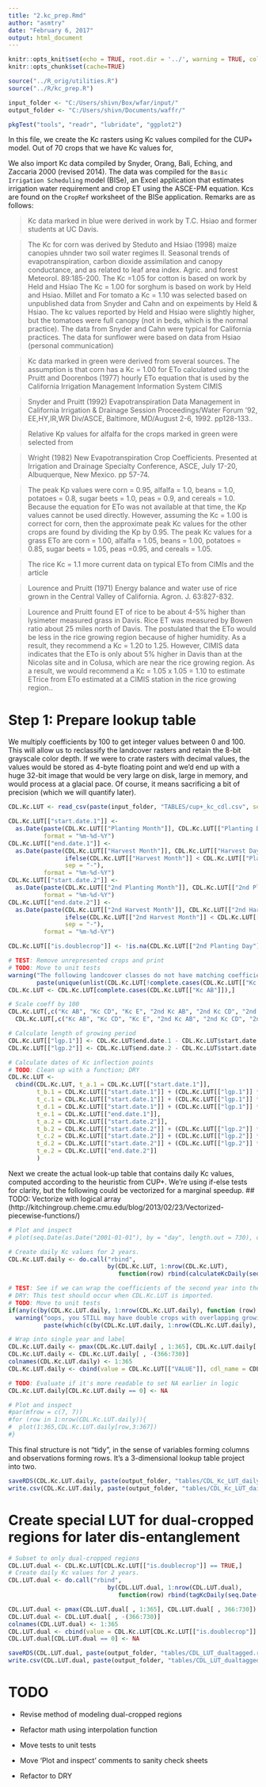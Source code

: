 ```yaml
---
title: "2.kc_prep.Rmd"
author: "asmtry"
date: "February 6, 2017"
output: html_document
---
```


```r
knitr::opts_knit$set(echo = TRUE, root.dir = '../', warning = TRUE, collapse = TRUE)
knitr::opts_chunk$set(cache=TRUE)
```

```r
source("../R_orig/utilities.R")
source("../R/kc_prep.R")

input_folder <- "C:/Users/shivn/Box/wfar/input/"
output_folder <- "C:/Users/shivn/Documents/waffr/"

pkgTest("tools", "readr", "lubridate", "ggplot2")
```

In this file, we create the Kc rasters using Kc values compiled for the CUP+ model.
Out of 70 crops that we have Kc values for, 

We also import Kc data compiled by Snyder, Orang, Bali, Eching, and Zaccaria 2000 (revised 2014). 
The data was compiled for the `Basic Irrigation Scheduling` model (BISe), an Excel application that 
estimates irrigation water requirement and crop ET using the ASCE-PM equation. Kcs are found on the 
`CropRef` worksheet of the BISe application. Remarks are as follows:

> Kc data marked in blue were derived in work by T.C. Hsiao and former students at UC Davis. 

> The Kc for corn was derived by Steduto and Hsiao (1998) maize canopies uhnder two soil water regimes II. Seasonal trends of evapotranspiration, carbon dioxide assimilation and canopy conductance, and as related to leaf area index. Agric. and forest  Meteorol. 89:185-200.
The Kc =1.05 for cotton is based on work by Held and Hsiao
The Kc = 1.00 for sorghum is based on work by Held and Hsiao.  Millet and 
For tomato a Kc = 1.10 was selected based on unpublished data from Snyder and Cahn and on expeiments by Held & Hsiao.  The kc values reported by Held and Hsiao were slightly higher, but the tomatoes were full canopy (not in beds, which is the normal practice). The data from Snyder and Cahn were typical for California practices.
The data for sunflower were based on data from Hsiao (personal communication)


> Kc data marked in green were derived from several sources.  The assumption is that corn has a Kc = 1.00 for ETo calculated using the Pruitt and Doorenbos (1977) hourly ETo equation that is used by the California Irrigation Management Information System CIMIS

> Snyder and Pruitt (1992) Evapotranspiration Data Management in California Irrigation & Drainage Session Proceedings/Water Forum '92, EE,HY,IR,WR Div/ASCE, Baltimore, MD/August 2-6, 1992. pp128-133..


> Relative Kp values for alfalfa for the crops marked in green were selected from
 
> Wright (1982) New Evapotranspiration Crop Coefficients. Presented at Irrigation and Drainage Specialty Conference, ASCE, July 17-20, Albuquerque, New Mexico. pp 57-74.

> The peak Kp values were corn = 0.95, alfalfa = 1.0, beans = 1.0, potatoes = 0.8, sugar beets = 1.0, peas = 0.9, and cereals = 1.0.  Because the equation for ETo was not available at that time, the Kp values cannot be used directly.  However, assuming the Kc = 1.00 is correct for corn, then the approximate peak Kc values for the other crops are found by dividing the Kp by 0.95.  The peak  Kc values for a grass ETo are corn = 1.00, alfalfa = 1.05, beans = 1.00, potatoes = 0.85, sugar beets = 1.05, peas =0.95, and cereals = 1.05.

> The rice Kc = 1.1 more current data on typical ETo from CIMIs and the article 

> Lourence and Pruitt (1971) Energy balance and water use of rice grown in the Central Valley of California. Agron. J. 63:827-832.
 
> Lourence and Pruitt found ET of rice to be about 4-5% higher than lysimeter measured grass in Davis.  Rice ET was measured by Bowen ratio about 25 miles north of Davis.  The postulated that the ETo would be less in the rice growing region because of higher humidity.  As a result, they recommend a Kc = 1.20 to 1.25.  However, CIMIS data indicates that the ETo is only about 5% higher in Davis than at the Nicolas site and in Colusa, which are near the rice growing region. As a result, we would recommend a Kc = 1.05 x 1.05 = 1.10 to estimate ETrice from ETo estimated at a CIMIS station in the rice growing region..    

# Step 1: Prepare lookup table

We multiply coefficients by 100 to get integer values between 0 and 100. This will allow us to reclassify the landcover rasters and retain the 8-bit grayscale color depth. If we were to crate rasters with decimal values, the values would be stored as 4-byte floating point and we'd end up with a huge 32-bit image that would be very large on disk, large in memory, and would process at a glacial pace. Of course, it means sacrificing a bit of precision (which we will quantify later).
```r
CDL.Kc.LUT <- read_csv(paste(input_folder, "TABLES/cup+_kc_cdl.csv", sep=""))

CDL.Kc.LUT[["start.date.1"]] <- 
  as.Date(paste(CDL.Kc.LUT[["Planting Month"]], CDL.Kc.LUT[["Planting Day"]], 2001, sep = "-"), 
          format = "%m-%d-%Y")
CDL.Kc.LUT[["end.date.1"]] <- 
  as.Date(paste(CDL.Kc.LUT[["Harvest Month"]], CDL.Kc.LUT[["Harvest Day"]], 
                ifelse(CDL.Kc.LUT[["Harvest Month"]] < CDL.Kc.LUT[["Planting Month"]], 2002, 2001),  
                sep = "-"), 
          format = "%m-%d-%Y")
CDL.Kc.LUT[["start.date.2"]] <- 
  as.Date(paste(CDL.Kc.LUT[["2nd Planting Month"]], CDL.Kc.LUT[["2nd Planting Day"]], 2001, sep = "-"), 
          format = "%m-%d-%Y")
CDL.Kc.LUT[["end.date.2"]] <- 
  as.Date(paste(CDL.Kc.LUT[["2nd Harvest Month"]], CDL.Kc.LUT[["2nd Harvest Day"]], 
                ifelse(CDL.Kc.LUT[["2nd Harvest Month"]] < CDL.Kc.LUT[["2nd Planting Month"]], 2002, 2001),  
                sep = "-"), 
          format = "%m-%d-%Y")

CDL.Kc.LUT[["is.doublecrop"]] <- !is.na(CDL.Kc.LUT[["2nd Planting Day"]])

# TEST: Remove unrepresented crops and print
# TODO: Move to unit tests
warning("The following landcover classes do not have matching coefficients, and will be removed: ", 
        paste(unique(unlist(CDL.Kc.LUT[!complete.cases(CDL.Kc.LUT[["Kc AB"]]),"cdl_name"])), " "))
CDL.Kc.LUT <- CDL.Kc.LUT[complete.cases(CDL.Kc.LUT[["Kc AB"]]),]

# Scale coeff by 100
CDL.Kc.LUT[,c("Kc AB", "Kc CD", "Kc E", "2nd Kc AB", "2nd Kc CD", "2nd Kc E")] <- 
  CDL.Kc.LUT[,c("Kc AB", "Kc CD", "Kc E", "2nd Kc AB", "2nd Kc CD", "2nd Kc E")] * 100

# Calculate length of growing period
CDL.Kc.LUT[["lgp.1"]] <- CDL.Kc.LUT$end.date.1 - CDL.Kc.LUT$start.date.1
CDL.Kc.LUT[["lgp.2"]] <- CDL.Kc.LUT$end.date.2 - CDL.Kc.LUT$start.date.2

# Calculate dates of Kc inflection points
# TODO: Clean up with a function; DRY
CDL.Kc.LUT <-
  cbind(CDL.Kc.LUT, t_a.1 = CDL.Kc.LUT[["start.date.1"]],
        t_b.1 = CDL.Kc.LUT[["start.date.1"]] + (CDL.Kc.LUT[["lgp.1"]] * CDL.Kc.LUT[["% season B"]] * 0.01),
        t_c.1 = CDL.Kc.LUT[["start.date.1"]] + (CDL.Kc.LUT[["lgp.1"]] * CDL.Kc.LUT[["% season C"]] * 0.01),
        t_d.1 = CDL.Kc.LUT[["start.date.1"]] + (CDL.Kc.LUT[["lgp.1"]] * CDL.Kc.LUT[["% season D"]] * 0.01),
        t_e.1 = CDL.Kc.LUT[["end.date.1"]],
        t_a.2 = CDL.Kc.LUT[["start.date.2"]],
        t_b.2 = CDL.Kc.LUT[["start.date.2"]] + (CDL.Kc.LUT[["lgp.2"]] * CDL.Kc.LUT[["% season B"]] * 0.01),
        t_c.2 = CDL.Kc.LUT[["start.date.2"]] + (CDL.Kc.LUT[["lgp.2"]] * CDL.Kc.LUT[["% season C"]] * 0.01),
        t_d.2 = CDL.Kc.LUT[["start.date.2"]] + (CDL.Kc.LUT[["lgp.2"]] * CDL.Kc.LUT[["% season D"]] * 0.01),
        t_e.2 = CDL.Kc.LUT[["end.date.2"]]
        )
```

Next we create the actual look-up table that contains daily Kc values, computed according to the heuristic from CUP+. We're using if-else tests for clarity, but the following could be vectorized for a marginal speedup.
## TODO: Vectorize with logical array (http://kitchingroup.cheme.cmu.edu/blog/2013/02/23/Vectorized-piecewise-functions/)
```r

# Plot and inspect
# plot(seq.Date(as.Date("2001-01-01"), by = "day", length.out = 730), calculateKcDaily(seq.Date(as.Date("2001-01-01"), by = "day", length.out = 730), as.data.frame(CDL.Kc.LUT)[4,]))

# Create daily Kc values for 2 years.
CDL.Kc.LUT.daily <- do.call("rbind", 
                            by(CDL.Kc.LUT, 1:nrow(CDL.Kc.LUT), 
                               function(row) rbind(calculateKcDaily(seq.Date(as.Date("2001-01-01"), by = "day", length.out = 730), row))))

# TEST: See if we can wrap the coefficients of the second year into the beginning of the first without overlap
# DRY: This test should occur when CDL.Kc.LUT is imported.
# TODO: Move to unit tests
if(any(c(by(CDL.Kc.LUT.daily, 1:nrow(CDL.Kc.LUT.daily), function (row) any(row[1:365]!=0 & row[366:730]!=0)))))
  warning("oops, you STILL may have double crops with overlapping growing periods for: ",
          paste(which(c(by(CDL.Kc.LUT.daily, 1:nrow(CDL.Kc.LUT.daily), function (row) any(row[1:365]!=0 & row[366:730]!=0)))), collapse=" "))

# Wrap into single year and label
CDL.Kc.LUT.daily <- pmax(CDL.Kc.LUT.daily[ , 1:365], CDL.Kc.LUT.daily[ , 366:730])
CDL.Kc.LUT.daily <- CDL.Kc.LUT.daily[ , -(366:730)]
colnames(CDL.Kc.LUT.daily) <- 1:365
CDL.Kc.LUT.daily <- cbind(value = CDL.Kc.LUT[["VALUE"]], cdl_name = CDL.Kc.LUT[["cdl_name"]], as.data.frame(CDL.Kc.LUT.daily))

# TODO: Evaluate if it's more readable to set NA earlier in logic
CDL.Kc.LUT.daily[CDL.Kc.LUT.daily == 0] <- NA

# Plot and inspect
#par(mfrow = c(7, 7))
#for (row in 1:nrow(CDL.Kc.LUT.daily)){
#  plot(1:365,CDL.Kc.LUT.daily[row,3:367])
#}
```

This final structure is not "tidy", in the sense of variables forming columns and observations forming rows.
It's a 3-dimensional lookup table project into two.

```r
saveRDS(CDL.Kc.LUT.daily, paste(output_folder, "tables/CDL_Kc_LUT_daily.rds", sep=""))
write.csv(CDL.Kc.LUT.daily, paste(output_folder, "tables/CDL_Kc_LUT_daily.csv", sep=""))
```

# Create special LUT for dual-cropped regions for later dis-entanglement

```r
# Subset to only dual-cropped regions
CDL.LUT.dual <- CDL.Kc.LUT[CDL.Kc.LUT[["is.doublecrop"]] == TRUE,]
# Create daily Kc values for 2 years.
CDL.LUT.dual <- do.call("rbind", 
                            by(CDL.LUT.dual, 1:nrow(CDL.LUT.dual), 
                               function(row) rbind(tagKcDaily(seq.Date(as.Date("2001-01-01"), by = "day", length.out = 730), row))))

CDL.LUT.dual <- pmax(CDL.LUT.dual[ , 1:365], CDL.LUT.dual[ , 366:730])
CDL.LUT.dual <- CDL.LUT.dual[ , -(366:730)]
colnames(CDL.LUT.dual) <- 1:365
CDL.LUT.dual <- cbind(value = CDL.Kc.LUT[CDL.Kc.LUT[["is.doublecrop"]] == TRUE,][["VALUE"]], cdl_name = CDL.Kc.LUT[CDL.Kc.LUT[["is.doublecrop"]] == TRUE,][["cdl_name"]], as.data.frame(CDL.LUT.dual))
CDL.LUT.dual[CDL.LUT.dual == 0] <- NA

saveRDS(CDL.LUT.dual, paste(output_folder, "tables/CDL_LUT_dualtagged.rds", sep=""))
write.csv(CDL.LUT.dual, paste(output_folder, "tables/CDL_LUT_dualtagged.csv", sep=""))
```



# TODO
* Revise method of modeling dual-cropped regions
* Refactor math using interpolation function

* Move tests to unit tests
* Move 'Plot and inspect' comments to sanity check sheets

* Refactor to DRY


